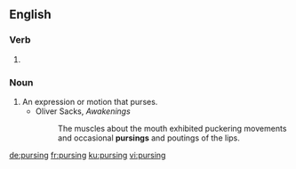 ==English==

===Verb===
{{head|en|present participle}}

# {{present participle of|purse|lang=en|nocat=1}}

===Noun===
{{en-noun}}

# An expression or motion that purses.
#* Oliver Sacks, ''Awakenings''
#*: The muscles about the mouth exhibited puckering movements and occasional '''pursings''' and poutings of the lips.

[[de:pursing]]
[[fr:pursing]]
[[ku:pursing]]
[[vi:pursing]]